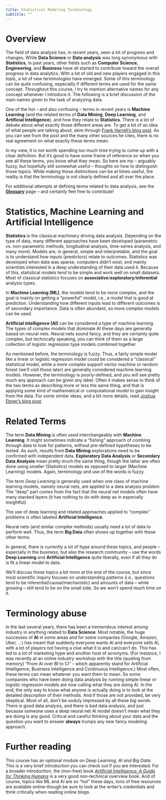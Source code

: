 ```yaml
---
title: Statistical Modeling Terminology
subtitle: ""
---
```


# Overview

The field of data analysis has, in recent years, seen a lot of progress
and changes. While **Data Science** or **Data analysis** was long
synonymous with **Statistics**, in past years, other fields such as
**Computer Science**, **Engineering**, and **Business** have all started
to contribute toward the overall progress in data analytics. With a lot
of old and new players engaged in this topic, a lot of new terminologies
have emerged. Some of this terminology can be quite confusing,
especially if different terms are used for the same concept. Throughout
this course, I try to mention alternative names for any concept whenever
I introduce it. The following is a brief discussion of the main names
given to the task of analyzing data.

One of the hot -- and also confusing -- terms in recent years is
**Machine Learning** (and the related terms of **Data Mining**, **Deep
Learning**, and **Artificial Intelligence**), and how they relate to
**Statistics**. There is a lot of debate about what exactly those
different areas are. To get a bit of an idea of what people are talking
about, skim through [Frank Harrell's blog
post](https://www.fharrell.com/post/stat-ml/). As you can see from the
post and the many other sources he cites, there is no real agreement on
what exactly these terms mean.

In my view, it is not worth spending too much time trying to come up
with a clear definition. But it's good to have some frame of reference
so when you see all these terms, you know what they mean. So here are my
-- arguably fuzzy, but hopefully still somewhat useful -- thoughts on
how to distinguish those topics. While making those distinctions can be
at times useful, the reality is that the terminology is not clearly
defined and all over the place.

For additional attempts at defining terms related to data analysis, see
the [**Glossary**](../../resources/resources-glossary.qmd) page -- and
certainly feel free to contribute!

# Statistics, Machine Learning and Artificial Intelligence

**Statistics** is the classical machinery driving data analysis.
Depending on the type of data, many different approaches have been
developed (parametric vs. non-parametric methods, longitudinal analysis,
time-series analysis, and many more). Models are, in general, simple and
interpretable, and the goal is to understand how inputs (predictors)
relate to outcomes. Statistics was developed when data was sparse,
computers didn't exist, and mainly scientists interested in a deep
understanding of their data used it. Because of this, statistical models
tend to be simple and work well on small datasets. Most of classical
statistics focuses on **associative**/**exploratory**/**inferential**
analysis types.

In **Machine Learning (ML)**, the models tend to be more complex, and
the goal is mainly on getting a "powerful" model, i.e., a model that is
good at prediction. Understanding how different inputs lead to different
outcomes is of secondary importance. Data is often abundant, so more
complex models can be used.

**Artificial intelligence (AI)** can be considered a type of machine
learning. The types of complex models that dominate AI these days are
generally based on neural nets. Neural nets sound fancy, and they are
certainly quite complex, but technically speaking, you can think of them
as a large collection of logistic regression type models combined
together.

As mentioned before, the terminology is fuzzy. Thus, a fairly simple
model like a linear or logistic regression model could be considered a
"classical" statistical model, while a more complex support vector
machine or random forest (we'll visit those later) are generally
considered machine learning models. However, the terminology is
poorly-defined, and you will see pretty much any approach can be given
any label. Often it makes sense to think of the two terms as describing
more or less the same thing, and that is applying some kind of
mathematical or computational model to gain insight from the data. For
some similar ideas, and a bit more details, read [Joshua Ebner's blog
post](https://www.sharpsightlabs.com/blog/difference-machine-learning-statistics-data-mining/).

# Related Terms

The term **Data Mining** is often used interchangeably with **Machine
Learning**. It might sometimes indicate a "fishing" approach of combing
through data to look for patterns, without pre-defined hypotheses to be
tested. As such, results from **Data Mining** explorations need to be
confirmed with independent data. **Exploratory Data Analysis** or
**Secondary Data Analysis** mean pretty much the same thing, though the
latter are often done using smaller (Statistics) models as opposed to
larger (Machine Learning) models. Again, terminology and use of the
words is fuzzy.

The term *Deep Learning* is generally used when one class of machine
learning models, namely neural nets, are applied to a data analysis
problem. The "deep" part comes from the fact that the neural net models
often have many stacked layers (it has nothing to do with deep as in
especially insightful).

The use of deep learning and related approaches applied to "complex"
problems is often labeled **Artificial Intelligence**.

Neural nets (and similar complex methods) usually need a lot of data to
perform well. Thus, the term **Big Data** often shows up together with
these other terms.

In general, there is currently a lot of hype around these topics, and
people -- especially in the business, but also the research community --
use the words **Deep Learning** and **Artificial Intelligence** quite
liberally, even if all they do is fit a linear model to data.

We'll discuss these topics a bit more at the end of the course, but
since most scientific inquiry focuses on understanding patterns (i.e.,
questions tend to be inferential/causal/mechanistic) and amounts of data
-- while growing -- still tend to be on the small side. So we won't
spend much time on it.

# Terminology abuse

In the last several years, there has been a tremendous interest among
industry in anything related to **Data Science**. Most notable, the huge
successes of **AI** in some areas and for some companies (Google,
Amazon, Uber, ...) has meant that suddenly everyone wants AI and
everyone sells AI, with a lot of players not having a clue what it is
and can/can't do. This has led to a lot of marketing hype and another
host of acronyms. (For instance, I was recently at an online industry
workshop with the title (quoting from memory) "From AI over BI to CI" -
which apparently stand for Artificial Intelligence, Business
Intelligence and Continuous Intelligence.) Most often, these terms can
mean whatever you want them to mean. So some companies who have been
doing data analysis by running simple linear or logistic regression
models are now calling what they are doing AI. In the end, the only way
to know what anyone is actually doing is to look at the detailed
description of their methods. And if those are not provided, be very
skeptical. Most of all, don't be unduly impressed by all these *big
words*. There is good data analysis, and there is bad data analysis, and
just because someone uses a deep neural net AI model doesn't mean what
they are doing is any good. Critical and careful thinking about your
data and the question you want to answer **always** trumps any new fancy
modeling approach.

# Further reading

This course has an optional module on *Deep Learning, AI and Big Data*.
This is a very brief introduction you can check out if you are
interested. For a broader introduction, the (non-free) book [*Artificial
Intelligence: A Guide for Thinking
Humans*](https://melaniemitchell.me/aibook/) is a very good
non-technical overview book. And of course, topics like ML and AI are so
"hot" these days, tons of free resources are available online--though be
sure to look at the writer's credentials and think critically when
reading online blogs.
